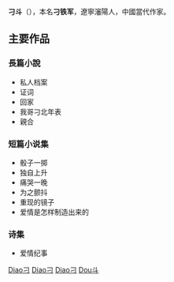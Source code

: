 '''刁斗'''（{{bd|1960年|}}），本名'''刁铁军'''，遼寧瀋陽人，中國當代作家。

==主要作品==
===長篇小說===
*私人档案
*证词
*回家
*我哥刁北年表
*親合
===短篇小说集===
*骰子一掷
*独自上升
*痛哭一晚
*为之颤抖
*重现的镜子
*爱情是怎样制造出来的

===诗集===
*爱情纪事

{{中國作家小作品}}

{{紅樓夢獎|第三屆}}
{{庄重文文学奖}}

{{Authority control}}
[[Category:中華人民共和國作家|Diao刁]]
[[Category:紅樓夢獎得主|Diao刁]]
[[Category:瀋陽人|Diao刁]]
[[Category:刁姓|Dou斗]]